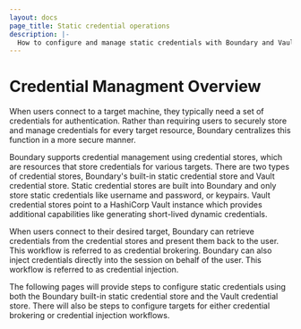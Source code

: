 ```yaml
---
layout: docs
page_title: Static credential operations
description: |-
  How to configure and manage static credentials with Boundary and Vault
---
```


# Credential Managment Overview

When users connect to a target machine, they typically need a set of credentials for authentication. Rather than requiring users to securely store and manage credentials for every target resource, Boundary centralizes this function in a more secure manner. 

Boundary supports credential management using credential stores, which are resources that store credentials for various targets. There are two types of credential stores, Boundary's built-in static credential store and Vault credential store. Static credential stores are built into Boundary and only store static credentials like username and password, or keypairs. Vault credential stores point to a HashiCorp Vault instance which provides additional capabilities like generating short-lived dynamic credentials.

When users connect to their desired target, Boundary can retrieve credentials from the credential stores and present them back to the user. This workflow is referred to as credential brokering. Boundary can also inject credentials directly into the session on behalf of the user. This workflow is referred to as credential injection.

The following pages will provide steps to configure static credentials using both the Boundary built-in static credential store and the Vault credential store. There will also be steps to configure targets for either credential brokering or credential injection workflows.













